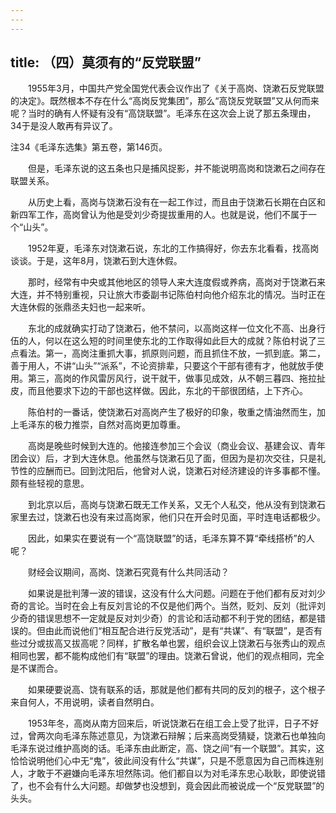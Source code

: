 ```yaml
---
---
---
```

title: （四）莫须有的“反党联盟”
---




　　1955年3月，中国共产党全国党代表会议作出了《关于高岗、饶漱石反党联盟的决定》。既然根本不存在什么“高岗反党集团”，那么“高饶反党联盟”又从何而来呢？当时的确有人怀疑有没有“高饶联盟”。毛泽东在这次会上说了那五条理由，34于是没人敢再有异议了。

注34《毛泽东选集》第五卷，第146页。

　　但是，毛泽东说的这五条也只是捕风捉影，并不能说明高岗和饶漱石之间存在联盟关系。

　　从历史上看，高岗与饶漱石没有在一起工作过，而且由于饶漱石长期在白区和新四军工作，高岗曾认为他是受刘少奇提拔重用的人。也就是说，他们不属于一个“山头”。

　　1952年夏，毛泽东对饶漱石说，东北的工作搞得好，你去东北看看，找高岗谈谈。于是，这年8月，饶漱石到大连休假。

　　那时，经常有中央或其他地区的领导人来大连度假或养病，高岗对于饶漱石来大连，并不特别重视，只让旅大市委副书记陈伯村向他介绍东北的情况。当时正在大连休假的张鼎丞夫妇也一起来听。

　　东北的成就确实打动了饶漱石，他不禁问，以高岗这样一位文化不高、出身行伍的人，何以在这么短的时间里使东北的工作取得如此巨大的成就？陈伯村说了三点看法。第一，高岗注重抓大事，抓原则问题，而且抓住不放，一抓到底。第二，善于用人，不讲“山头”“派系”，不论资排辈，只要这个干部有德有才，他就放手使用。第三，高岗的作风雷厉风行，说干就干，做事见成效，从不朝三暮四、拖拉扯皮，而且他要求下边的干部也这样做。因此，东北的干部很团结，上下齐心。

　　陈伯村的一番话，使饶漱石对高岗产生了极好的印象，敬重之情油然而生，加上毛泽东的极力推崇，自然对高岗更加尊重。

　　高岗是晚些时候到大连的。他接连参加三个会议（商业会议、基建会议、青年团会议）后，才到大连休息。他虽然与饶漱石见了面，但因为是初次交往，只是礼节性的应酬而已。回到沈阳后，他曾对人说，饶漱石对经济建设的许多事都不懂。颇有些轻视的意思。

　　到北京以后，高岗与饶漱石既无工作关系，又无个人私交，他从没有到饶漱石家里去过，饶漱石也没有来过高岗家，他们只在开会时见面，平时连电话都极少。

　　因此，如果实在要说有一个“高饶联盟”的话，毛泽东算不算“牵线搭桥”的人呢？

　　财经会议期间，高岗、饶漱石究竟有什么共同活动？

　　如果说是批判薄一波的错误，这没有什么大问题。问题在于他们都有反对刘少奇的言论。当时在会上有反刘言论的不仅是他们两个。当然，贬刘、反刘（批评刘少奇的错误思想不一定就是反对刘少奇）的言论和活动都不利于党的团结，都是错误的。但由此而说他们“相互配合进行反党活动”，是有“共谋”、有“联盟”，是否有些过分或拔高又拔高呢？同样，扩散名单也罢，组织会议上饶漱石与张秀山的观点相同也罢，都不能构成他们有“联盟”的理由。饶漱石曾说，他们的观点相同，完全是不谋而合。

　　如果硬要说高、饶有联系的话，那就是他们都有共同的反刘的根子，这个根子来自何人，不用说明，读者自然明白。

　　1953年冬，高岗从南方回来后，听说饶漱石在组工会上受了批评，日子不好过，曾两次向毛泽东陈述意见，为饶漱石辩解；后来高岗受猜疑，饶漱石也单独向毛泽东说过维护高岗的话。毛泽东由此断定，高、饶之间“有一个联盟”。其实，这恰恰说明他们心中无“鬼”，彼此间没有什么“共谋”，只是不愿意因为自己而株连别人，才敢于不避嫌向毛泽东坦然陈词。他们都自以为对毛泽东忠心耿耿，即使说错了，也不会有什么大问题。却做梦也没想到，竟会因此而被说成一个“反党联盟”的头头。